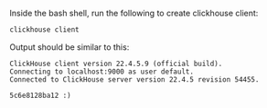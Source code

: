 Inside the bash shell, run the following to create clickhouse client:

```bash
clickhouse client
```

Output should be similar to this:

```
ClickHouse client version 22.4.5.9 (official build).
Connecting to localhost:9000 as user default.
Connected to ClickHouse server version 22.4.5 revision 54455.

5c6e8128ba12 :)
```